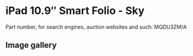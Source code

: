 
# iPad 10.9″ Smart Folio - Sky

Part number, for search engines, auction websites and such: MQDU3ZM/A

## Image gallery

<div style={{ width: "768px" }}>
  <GalleryComponent
    images={[
      {
        original: "/everysource/MQDU3.png",
        thumbnail: "/everypreview/MQDU3.png",
      },
      {
        original: "/everysource/MQDU3_AV1.png",
        thumbnail: "/everypreview/MQDU3_AV1.png",
      },
      {
        original: "/everysource/MQDU3_AV2.png",
        thumbnail: "/everypreview/MQDU3_AV2.png",
      },
      {
        original: "/everysource/MQDU3_AV3.png",
        thumbnail: "/everypreview/MQDU3_AV3.png",
      },
      {
        original: "/everysource/MQDU3_AV4.png",
        thumbnail: "/everypreview/MQDU3_AV4.png",
      }
    ]}
  />
</div>